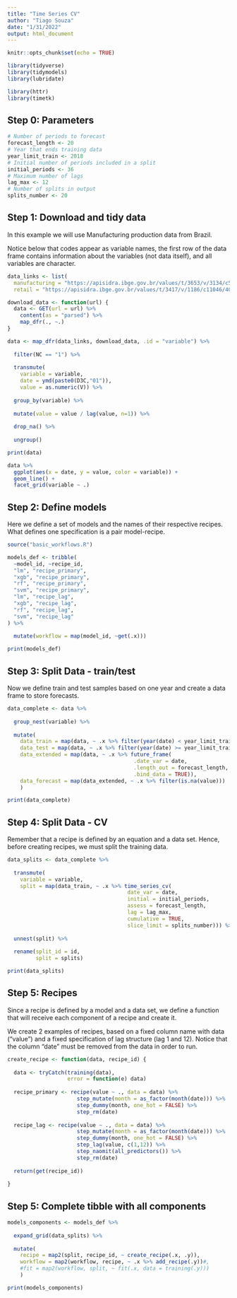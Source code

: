 ```yaml
---
title: "Time Series CV"
author: "Tiago Souza"
date: "1/31/2022"
output: html_document
---
```


```r
knitr::opts_chunk$set(echo = TRUE)

library(tidyverse)
library(tidymodels)
library(lubridate)

library(httr)
library(timetk)
```

## Step 0: Parameters
```r
# Number of periods to forecast
forecast_length <- 20 
# Year that ends training data
year_limit_train <- 2018 
# Initial number of periods included in a split
initial_periods <- 36
# Maximum number of lags
lag_max <- 12
# Number of splits in output
splits_number <- 20

```


## Step 1: Download and tidy data

In this example we will use Manufacturing production data from Brazil.

Notice below that codes appear as variable names, the first row of the data frame contains information about the variables (not data itself), and all variables are character.

```r

data_links <- list(
  manufacturing = "https://apisidra.ibge.gov.br/values/t/3653/v/3134/c544/129316/p/all/n1/all",
  retail = "https://apisidra.ibge.gov.br/values/t/3417/v/1186/c11046/40312/p/all/n1/all")

download_data <- function(url) {
  data <- GET(url = url) %>% 
    content(as = "parsed") %>% 
    map_dfr(., ~.)
}

data <- map_dfr(data_links, download_data, .id = "variable") %>% 
  
  filter(NC == "1") %>% 
  
  transmute(
    variable = variable,
    date = ymd(paste0(D3C,"01")),
    value = as.numeric(V)) %>% 
  
  group_by(variable) %>% 
  
  mutate(value = value / lag(value, n=1)) %>% 
  
  drop_na() %>% 
  
  ungroup()

print(data)

data %>% 
  ggplot(aes(x = date, y = value, color = variable)) + 
  geom_line() + 
  facet_grid(variable ~ .)
```


## Step 2: Define models

Here we define a set of models and the names of their respective recipes. What defines one specification is a pair model-recipe. 

```r
source("basic_workflows.R")

models_def <- tribble(
  ~model_id, ~recipe_id,
  "lm", "recipe_primary",
  "xgb", "recipe_primary",
  "rf", "recipe_primary",
  "svm", "recipe_primary",
  "lm", "recipe_lag",
  "xgb", "recipe_lag",
  "rf", "recipe_lag",
  "svm", "recipe_lag"
) %>% 
  
  mutate(workflow = map(model_id, ~get(.x)))

print(models_def)

```

## Step 3: Split Data - train/test

Now we define train and test samples based on one year and create a data frame to store forecasts.
```r
data_complete <- data %>% 
  
  group_nest(variable) %>% 
  
  mutate(
    data_train = map(data, ~ .x %>% filter(year(date) < year_limit_train)),
    data_test = map(data, ~ .x %>% filter(year(date) >= year_limit_train)),
    data_extended = map(data, ~ .x %>% future_frame(
                                        .date_var = date,
                                        .length_out = forecast_length,
                                        .bind_data = TRUE)),
    data_forecast = map(data_extended, ~ .x %>% filter(is.na(value)))
    )

print(data_complete)
```

## Step 4: Split Data - CV

Remember that a recipe is defined by an equation and a data set. Hence, before creating recipes, we must split the training data.
```r
data_splits <- data_complete %>% 
  
  transmute(
    variable = variable,
    split = map(data_train, ~ .x %>% time_series_cv(
                                      date_var = date,
                                      initial = initial_periods,
                                      assess = forecast_length,
                                      lag = lag_max,
                                      cumulative = TRUE,
                                      slice_limit = splits_number))) %>% 
  
  unnest(split) %>% 
  
  rename(split_id = id, 
         split = splits)

print(data_splits)
```

## Step 5: Recipes

Since a recipe is defined by a model and a data set, we define a function that will receive each component of a recipe and create it.

We create 2 examples of recipes, based on a fixed column name with data ("value") and a fixed specification of lag structure (lag 1 and 12). Notice that the column "date" must be removed from the data in order to run.

```r
create_recipe <- function(data, recipe_id) {
  
  data <- tryCatch(training(data), 
                   error = function(e) data)
  
  recipe_primary <- recipe(value ~ ., data = data) %>% 
                      step_mutate(month = as_factor(month(date))) %>% 
                      step_dummy(month, one_hot = FALSE) %>% 
                      step_rm(date)
  
  recipe_lag <- recipe(value ~ ., data = data) %>% 
                      step_mutate(month = as_factor(month(date))) %>% 
                      step_dummy(month, one_hot = FALSE) %>% 
                      step_lag(value, c(1,12)) %>% 
                      step_naomit(all_predictors()) %>% 
                      step_rm(date)
  
  return(get(recipe_id))
  
}
```

## Step 5: Complete tibble with all components

```r
models_components <- models_def %>% 
  
  expand_grid(data_splits) %>% 
  
  mutate(
    recipe = map2(split, recipe_id, ~ create_recipe(.x, .y)),
    workflow = map2(workflow, recipe, ~ .x %>% add_recipe(.y))#,
    #fit = map2(workflow, split, ~ fit(.x, data = training(.y)))
    )

print(models_components)
```

  
